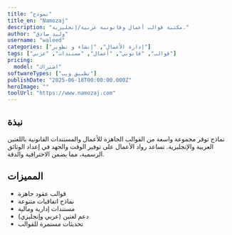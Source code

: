 ```yaml
---
title: "نموذج"
title_en: "Namozaj"
description: "مكتبة قوالب أعمال وقانونية عربية/إنجليزية."
author: "وليد صادق"
username: "waleed"
categories: ["إدارة الأعمال", "إنشاء و تطوير"]
tags: ["قوالب", "قانوني", "أعمال", "مستندات", "عربي"]
pricing:
  model: "اشتراك"
softwareTypes: ["تطبيق ويب"]
publishDate: "2025-06-18T00:00:00.000Z"
heroImage: ""
toolUrl: "https://www.namozaj.com"
---
```

## نبذة
نماذج توفر مجموعة واسعة من القوالب الجاهزة للأعمال والمستندات القانونية باللغتين العربية والإنجليزية. تساعد رواد الأعمال على توفير الوقت والجهد في إعداد الوثائق الرسمية، مما يضمن الاحترافية والدقة.

## المميزات
- قوالب عقود جاهزة
- نماذج اتفاقيات متنوعة
- مستندات إدارية ومالية
- دعم لغتين (عربي وإنجليزي)
- تحديثات مستمرة للقوالب
